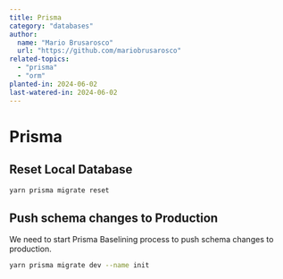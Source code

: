 ```yaml
---
title: Prisma
category: "databases"
author:
  name: "Mario Brusarosco"
  url: "https://github.com/mariobrusarosco"
related-topics:
  - "prisma"
  - "orm"
planted-in: 2024-06-02
last-watered-in: 2024-06-02
---
```


# Prisma

## Reset Local Database

```bash
yarn prisma migrate reset
```

## Push schema changes to Production

We need to start Prisma Baselining process to push schema changes to production.

```bash
yarn prisma migrate dev --name init
```
